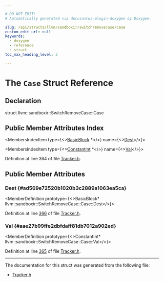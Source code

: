 ```yaml
---

# DO NOT EDIT!
# Automatically generated via docusaurus-plugin-doxygen by Doxygen.

slug: /api/structs/llvm/sandboxir/switchremovecase/case
custom_edit_url: null
keywords:
  - doxygen
  - reference
  - struct
toc_max_heading_level: 3

---
```





# The `Case` Struct Reference

<DoxygenPage pluginConfig={pluginConfig}>



## Declaration

<CodeBlock>struct llvm::sandboxir::SwitchRemoveCase::Case</CodeBlock>

## Public Member Attributes Index

<MembersIndex>

<MembersIndexItem
  type={<><a href="/docs/api/classes/llvm/basicblock">BasicBlock</a> &#42;</>}
  name={<><a href="#ad569e72520b1020b3c2889a1063ea5ca">Dest</a></>}>
</MembersIndexItem>

<MembersIndexItem
  type={<><a href="/docs/api/classes/llvm/sandboxir/constantint">ConstantInt</a> &#42;</>}
  name={<><a href="#aae27b99ffe2dbfdaff81db7012a902ed">Val</a></>}>
</MembersIndexItem>

</MembersIndex>


Definition at line 364 of file <a href="/docs/api/files/include/include/llvm/include/llvm/sandboxir/tracker-h">Tracker.h</a>.

<SectionDefinition>

## Public Member Attributes

### Dest {#ad569e72520b1020b3c2889a1063ea5ca}

<MemberDefinition
  prototype={<>BasicBlock&#42; llvm::sandboxir::SwitchRemoveCase::Case::Dest</>}>

Definition at line <a href="/docs/api/files/include/include/llvm/include/llvm/sandboxir/tracker-h/#l00366">366</a> of file <a href="/docs/api/files/include/include/llvm/include/llvm/sandboxir/tracker-h">Tracker.h</a>.
</MemberDefinition>

### Val {#aae27b99ffe2dbfdaff81db7012a902ed}

<MemberDefinition
  prototype={<>ConstantInt&#42; llvm::sandboxir::SwitchRemoveCase::Case::Val</>}>

Definition at line <a href="/docs/api/files/include/include/llvm/include/llvm/sandboxir/tracker-h/#l00365">365</a> of file <a href="/docs/api/files/include/include/llvm/include/llvm/sandboxir/tracker-h">Tracker.h</a>.
</MemberDefinition>

</SectionDefinition>

<hr/>

The documentation for this struct was generated from the following file:

<ul>
<li><a href="/docs/api/files/include/include/llvm/include/llvm/sandboxir/tracker-h">Tracker.h</a></li>
</ul>

</DoxygenPage>
